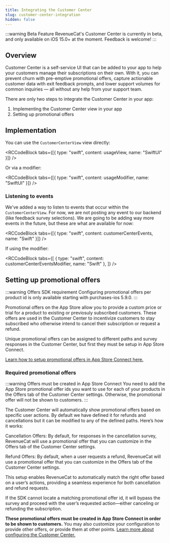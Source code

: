 ```yaml
---
title: Integrating the Customer Center
slug: customer-center-integration
hidden: false
---
```


:::warning Beta Feature
RevenueCat's Customer Center is currently in beta, and only available on iOS 15.0+ at the moment. Feedback is welcome!
:::

## Overview

Customer Center is a self-service UI that can be added to your app to help your customers manage their subscriptions on their own. With it, you can prevent churn with pre-emptive promotional offers, capture actionable customer data with exit feedback prompts, and lower support volumes for common inquiries — all without any help from your support team.

There are only two steps to integrate the Customer Center in your app:

1. Implementing the Customer Center view in your app
2. Setting up promotional offers

## Implementation

You can use the `CustomerCenterView` view directly:


<RCCodeBlock tabs={[{ type: "swift", content: usageView, name: "SwiftUI" }]} />

Or via a modifier:


<RCCodeBlock
  tabs={[{ type: "swift", content: usageModifier, name: "SwiftUI" }]}
/>

### Listening to events

We've added a way to listen to events that occur within the `CustomerCenterView`. For now, we are not posting any event to our backend (like feedback survey selections). We are going to be adding way more events in the future, but these are what are available for now:


<RCCodeBlock
  tabs={[{ type: "swift", content: customerCenterEvents, name: "Swift" }]}
/>

If using the modifier:


<RCCodeBlock
  tabs={[
    { type: "swift", content: customerCenterEventsModifier, name: "Swift" },
  ]}
/>

## Setting up promotional offers

:::warning Offers SDK requirement
Configuring promotional offers per product id is only available starting with purchases-ios 5.9.0.
:::

Promotional offers on the App Store allow you to provide a custom price or trial for a product to existing or previosuly subscribed customers. These offers are used in the Customer Center to incentivize customers to stay subscribed who otherwise intend to cancel their subscription or request a refund.

Unique promotional offers can be assigned to different paths and survey responses in the Customer Center, but first they must be setup in App Store Connect.

[Learn how to setup promotional offers in App Store Connect here.](https://www.revenuecat.com/docs/subscription-guidance/subscription-offers/ios-subscription-offers#promotional-offers)

### Required promotional offers

:::warning Offers must be created in App Store Connect
You need to add the App Store promotional offer ids you want to use for each of your products in the Offers tab of the Customer Center settings. Otherwise, the promotional offer will not be shown to customers.
:::

The Customer Center will automatically show promotional offers based on specific user actions. By default we have defined it for refunds and cancellations but it can be modified to any of the defined paths. Here’s how it works:

Cancellation Offers: By default, for responses in the cancellation survey, RevenueCat will use a promotional offer that you can customize in the Offers tab of the Customer Center settings.

Refund Offers: By default, when a user requests a refund, RevenueCat will use a promotional offer that you can customize in the Offers tab of the Customer Center settings.

This setup enables RevenueCat to automatically match the right offer based on a user’s actions, providing a seamless experience for both cancellation and refund requests.

If the SDK cannot locate a matching promotional offer id, it will bypass the survey and proceed with the user’s requested action—either canceling or refunding the subscription.

**These promotional offers must be created in App Store Connect in order to be shown to customers.** You may also customize your configuration to provide other offers, or provide them at other points. [Learn more about configuring the Customer Center.](https://www.revenuecat.com/docs/tools/customer-center/customer-center-configuration)
